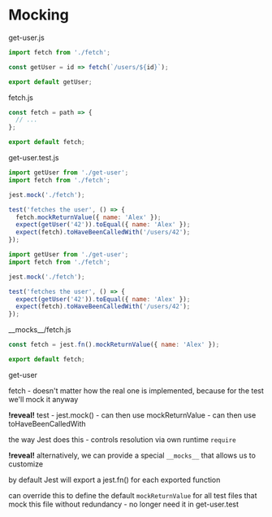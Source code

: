 

<Slide>

# Mocking

<Split>

<div>

<div style={{margin:'1rem'}}>
<span style={{fontFamily: 'monospace'}}>get-user.js</span>

```js
import fetch from './fetch';

const getUser = id => fetch(`/users/${id}`);

export default getUser;
```

</div>

<div style={{margin:'1rem'}}>
<span style={{fontFamily: 'monospace'}}>fetch.js</span>

```js
const fetch = path => {
  // ...
};

export default fetch;
```

</div>

</div>

<Appear>

<div>
<span style={{fontFamily: 'monospace'}}>get-user.test.js</span>

<OnlyStep step={1}>

```js
import getUser from './get-user';
import fetch from './fetch';

jest.mock('./fetch');

test('fetches the user', () => {
  fetch.mockReturnValue({ name: 'Alex' });
  expect(getUser('42')).toEqual({ name: 'Alex' });
  expect(fetch).toHaveBeenCalledWith('/users/42');
});
```

</OnlyStep>

<OnlyStep step={2}>

```js
import getUser from './get-user';
import fetch from './fetch';

jest.mock('./fetch');

test('fetches the user', () => {
  expect(getUser('42')).toEqual({ name: 'Alex' });
  expect(fetch).toHaveBeenCalledWith('/users/42');
});
```

</OnlyStep>

</div>

<div>
<span style={{fontFamily: 'monospace'}}>__mocks__/fetch.js</span>

```js
const fetch = jest.fn().mockReturnValue({ name: 'Alex' });

export default fetch;
```

</div>

</Appear>

</Split>

</Slide>

<Notes>

get-user

fetch - doesn't matter how the real one is implemented, because for the test we'll mock it anyway

**!reveal!** test - jest.mock() - can then use mockReturnValue - can then use toHaveBeenCalledWith

the way Jest does this - controls resolution via own runtime `require`

**!reveal!** alternatively, we can provide a special `__mocks__` that allows us to customize

by default Jest will export a jest.fn() for each exported function

can override this to define the default `mockReturnValue` for all test files that mock this file without redundancy - no longer need it in get-user.test

</Notes>
